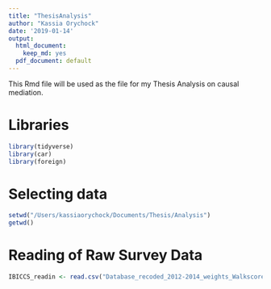 ```yaml
---
title: "ThesisAnalysis"
author: "Kassia Orychock"
date: '2019-01-14'
output:
  html_document:
    keep_md: yes
  pdf_document: default
---
```


This Rmd file will be used as the file for my Thesis Analysis on causal mediation.

# Libraries
```r
library(tidyverse)
library(car)
library(foreign)
```

# Selecting data
```r
setwd("/Users/kassiaorychock/Documents/Thesis/Analysis")
getwd()
```


# Reading of Raw Survey Data
```r
IBICCS_readin <- read.csv("Database_recoded_2012-2014_weights_Walkscore_RTA.csv")
```